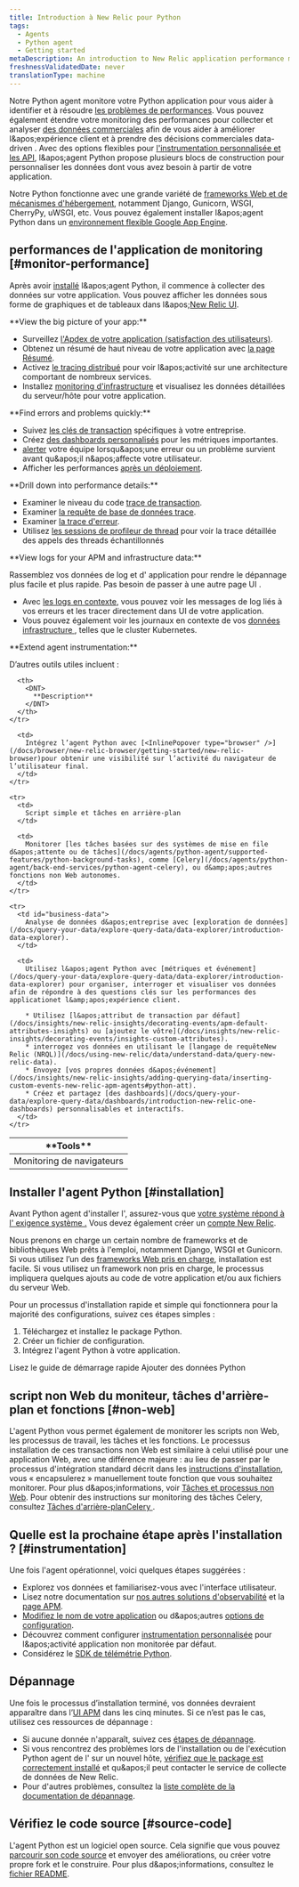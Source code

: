 ```yaml
---
title: Introduction à New Relic pour Python
tags:
  - Agents
  - Python agent
  - Getting started
metaDescription: An introduction to New Relic application performance monitoring (APM) for Python applications.
freshnessValidatedDate: never
translationType: machine
---
```


Notre Python agent monitore votre Python application pour vous aider à identifier et à résoudre [les problèmes de performances](#monitor-performance). Vous pouvez également étendre votre monitoring des performances pour collecter et analyser [des données commerciales](#business-data) afin de vous aider à améliorer l&amp;apos;expérience client et à prendre des décisions commerciales data-driven . Avec des options flexibles pour [l&apos;instrumentation personnalisée et les API](/docs/agents/python-agent/custom-instrumentation/python-custom-instrumentation), l&amp;apos;agent Python propose plusieurs blocs de construction pour personnaliser les données dont vous avez besoin à partir de votre application.

Notre Python fonctionne avec une grande variété de [frameworks Web et de mécanismes d&apos;hébergement](/docs/agents/python-agent/getting-started/instrumented-python-packages), notamment Django, Gunicorn, WSGI, CherryPy, uWSGI, etc. Vous pouvez également installer l&amp;apos;agent Python dans un [environnement flexible Google App Engine](/docs/agents/python-agent/hosting-services/install-new-relic-python-agent-gae-flexible-environment).

## performances de l&apos;application de monitoring [#monitor-performance]

Après avoir [installé](#installation) l&amp;apos;agent Python, il commence à collecter des données sur votre application. Vous pouvez afficher les données sous forme de graphiques et de tableaux dans l&amp;apos;[New Relic UI](/docs/new-relic-one/use-new-relic-one/get-started/introduction-new-relic-one).

<DNT>
  **View the big picture of your app:**
</DNT>

* Surveillez [l&apos;Apdex de votre application (satisfaction des utilisateurs)](/docs/apm/new-relic-apm/apdex/apdex-measuring-user-satisfaction).
* Obtenez un résumé de haut niveau de votre application avec [la page Résumé](/docs/apm/applications-menu/monitoring/apm-overview-page).
* Activez [le tracing distribué](/docs/apm/distributed-tracing/getting-started/introduction-distributed-tracing) pour voir l&amp;apos;activité sur une architecture comportant de nombreux services.
* Installez [monitoring d&apos;infrastructure](/docs/infrastructure/new-relic-infrastructure/getting-started/introduction-new-relic-infrastructure) et visualisez les données détaillées du serveur/hôte pour votre application.

<DNT>
  **Find errors and problems quickly:**
</DNT>

* Suivez [les clés de transaction](/docs/apm/transactions/key-transactions/key-transactions-tracking-important-transactions-or-events) spécifiques à votre entreprise.
* Créez [des dashboards personnalisés](/docs/dashboards/new-relic-dashboards/custom-dashboards/custom-dashboards) pour les métriques importantes.
* [alerter](/docs/alerts/alert-policies/understanding-alert-policies/alerting-new-relic) votre équipe lorsqu&amp;apos;une erreur ou un problème survient avant qu&amp;apos;il n&amp;apos;affecte votre utilisateur.
* Afficher les performances [après un déploiement](/docs/apm/applications-menu/events/deployments-page).

<DNT>
  **Drill down into performance details:**
</DNT>

* Examiner le niveau du code [trace de transaction](/docs/apm/transactions/transaction-traces/transaction-traces).
* Examiner [la requête de base de données trace](/apm/transactions/transaction-traces/troubleshoot-sql-statements).
* Examiner [la trace d&apos;erreur](/docs/apm/applications-menu/events/view-apm-error-analytics).
* Utilisez [les sessions de profileur de thread](/docs/apm/applications-menu/events/thread-profiler-tool) pour voir la trace détaillée des appels des threads échantillonnés

<DNT>
  **View logs for your APM and infrastructure data:**
</DNT>

Rassemblez vos données de log et d&apos; application pour rendre le dépannage plus facile et plus rapide. Pas besoin de passer à une autre page UI .

* Avec [les logs en contexte](/docs/logs/logs-context/configure-logs-context-python/), vous pouvez voir les messages de log liés à vos erreurs et les tracer directement dans UI de votre application.
* Vous pouvez également voir les journaux en contexte de vos [données infrastructure ](/docs/logs/forward-logs/forward-your-logs-using-infrastructure-agent/), telles que le cluster Kubernetes.

<DNT>
  **Extend agent instrumentation:**
</DNT>

D’autres outils utiles incluent :

<table>
  <thead>
    <tr>
      <th style={{ width: "200px" }}>
        <DNT>
          **Tools**
        </DNT>
      </th>

      <th>
        <DNT>
          **Description**
        </DNT>
      </th>
    </tr>
  </thead>

  <tbody>
    <tr>
      <td>
        Monitoring de navigateurs
      </td>

      <td>
        Intégrez l’agent Python avec [<InlinePopover type="browser" />](/docs/browser/new-relic-browser/getting-started/new-relic-browser)pour obtenir une visibilité sur l’activité du navigateur de l’utilisateur final.
      </td>
    </tr>

    <tr>
      <td>
        Script simple et tâches en arrière-plan
      </td>

      <td>
        Monitorer [les tâches basées sur des systèmes de mise en file d&apos;attente ou de tâches](/docs/agents/python-agent/supported-features/python-background-tasks), comme [Celery](/docs/agents/python-agent/back-end-services/python-agent-celery), ou d&amp;apos;autres fonctions non Web autonomes.
      </td>
    </tr>

    <tr>
      <td id="business-data">
        Analyse de données d&apos;entreprise avec [exploration de données](/docs/query-your-data/explore-query-data/data-explorer/introduction-data-explorer).
      </td>

      <td>
        Utilisez l&apos;agent Python avec [métriques et événement](/docs/query-your-data/explore-query-data/data-explorer/introduction-data-explorer) pour organiser, interroger et visualiser vos données afin de répondre à des questions clés sur les performances des applicationet l&amp;apos;expérience client.

        * Utilisez [l&apos;attribut de transaction par défaut](/docs/insights/new-relic-insights/decorating-events/apm-default-attributes-insights) ou [ajoutez le vôtre](/docs/insights/new-relic-insights/decorating-events/insights-custom-attributes).
        * interrogez vos données en utilisant le [langage de requêteNew Relic (NRQL)](/docs/using-new-relic/data/understand-data/query-new-relic-data).
        * Envoyez [vos propres données d&apos;événement](/docs/insights/new-relic-insights/adding-querying-data/inserting-custom-events-new-relic-apm-agents#python-att).
        * Créez et partagez [des dashboards](/docs/query-your-data/explore-query-data/dashboards/introduction-new-relic-one-dashboards) personnalisables et interactifs.
      </td>
    </tr>
  </tbody>
</table>

## Installer l&apos;agent Python [#installation]

Avant Python agent d&apos;installer l&apos;, assurez-vous que [votre système répond à l&apos; exigence système .](/docs/agents/python-agent/getting-started/compatibility-requirements-python-agent) Vous devez également créer un [compte New Relic](https://newrelic.com/signup).

Nous prenons en charge un certain nombre de frameworks et de bibliothèques Web prêts à l&apos;emploi, notamment Django, WSGI et Gunicorn. Si vous utilisez l’un des [frameworks Web pris en charge](/docs/agents/python-agent/getting-started/instrumented-python-packages), installation est facile. Si vous utilisez un framework non pris en charge, le processus impliquera quelques ajouts au code de votre application et/ou aux fichiers du serveur Web.

Pour un processus d&apos;installation rapide et simple qui fonctionnera pour la majorité des configurations, suivez ces étapes simples :

1. Téléchargez et installez le package Python.
2. Créer un fichier de configuration.
3. Intégrez l&apos;agent Python à votre application.

<ButtonGroup>
  <ButtonLink role="button" to="/docs/agents/python-agent/getting-started/python-agent-quick-start" variant="normal">
    Lisez le guide de démarrage rapide
  </ButtonLink>

  <ButtonLink role="button" to="https://one.newrelic.com/marketplace/install-data-source?state=2a8ce851-ad2d-4587-0302-abfffe94d296" variant="primary">
    Ajouter des données Python
  </ButtonLink>
</ButtonGroup>

## script non Web du moniteur, tâches d&apos;arrière-plan et fonctions [#non-web]

L&apos;agent Python vous permet également de monitorer les scripts non Web, les processus de travail, les tâches et les fonctions. Le processus installation de ces transactions non Web est similaire à celui utilisé pour une application Web, avec une différence majeure : au lieu de passer par le processus d&apos;intégration standard décrit dans les [instructions d&apos;installation](/docs/agents/python-agent/getting-started/python-agent-quick-start), vous « encapsulerez » manuellement toute fonction que vous souhaitez monitorer. Pour plus d&amp;apos;informations, voir [Tâches et processus non Web](/docs/agents/python-agent/supported-features/python-background-tasks). Pour obtenir des instructions sur monitoring des tâches Celery, consultez [Tâches d&apos;arrière-planCelery ](/docs/agents/python-agent/back-end-services/python-agent-celery).

## Quelle est la prochaine étape après l&apos;installation ? [#instrumentation]

Une fois l&apos;agent opérationnel, voici quelques étapes suggérées :

* Explorez vos données et familiarisez-vous avec l&apos;interface utilisateur.
* Lisez notre documentation sur [nos autres solutions d&apos;observabilité](/docs/full-stack-observability/monitor-everything/get-started-new-relic-monitoring-tools/get-started-full-stack-observability) et la [page APM](/docs/apm).
* [Modifiez le nom de votre application](/docs/agents/manage-apm-agents/app-naming/rename-your-application) ou d&amp;apos;autres [options de configuration](/docs/agents/python-agent/installation-configuration/python-agent-configuration).
* Découvrez comment configurer [instrumentation personnalisée](/docs/agents/python-agent/custom-instrumentation/python-custom-instrumentation) pour l&amp;apos;activité application non monitorée par défaut.
* Considérez le [SDK de télémétrie Python](/docs/data-ingest-apis/get-data-new-relic/new-relic-sdks/telemetry-sdks-send-custom-telemetry-data-new-relic).

## Dépannage

Une fois le processus d’installation terminé, vos données devraient apparaître dans l’[UI APM](/docs/apm/applications-menu/monitoring/apm-overview-page) dans les cinq minutes. Si ce n’est pas le cas, utilisez ces ressources de dépannage :

* Si aucune donnée n&apos;apparaît, suivez ces [étapes de dépannage](/docs/agents/python-agent/troubleshooting/no-data-appears-python).
* Si vous rencontrez des problèmes lors de l&apos;installation ou de l&apos;exécution Python agent de l&apos; sur un nouvel hôte, [vérifiez que le package est correctement installé](/docs/agents/python-agent/installation-configuration/testing-python-agent) et qu&amp;apos;il peut contacter le service de collecte de données de New Relic.
* Pour d&apos;autres problèmes, consultez la [liste complète de la documentation de dépannage](/docs/agents/python-agent/troubleshooting/).

## Vérifiez le code source [#source-code]

L&apos;agent Python est un logiciel open source. Cela signifie que vous pouvez [parcourir son code source](https://github.com/newrelic/newrelic-python-agent) et envoyer des améliorations, ou créer votre propre fork et le construire. Pour plus d&amp;apos;informations, consultez le [fichier README](https://github.com/newrelic/newrelic-python-agent/blob/main/README.rst).